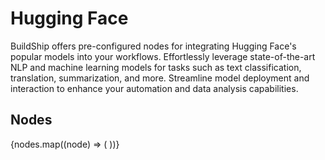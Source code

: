 
# Hugging Face

BuildShip offers pre-configured nodes for integrating Hugging Face's popular models into your workflows. Effortlessly
leverage state-of-the-art NLP and machine learning models for tasks such as text classification, translation,
summarization, and more. Streamline model deployment and interaction to enhance your automation and data analysis
capabilities.

## Nodes

<Cards num={3}>
  {nodes.map((node) => (
    <NodeCard
      key={node.meta.id}
      title={node.meta.name}
      image={node.meta.icon.url}
      href={`/showcase/hugging-face/${node.meta.id}`}
    />
  ))}
</Cards>
